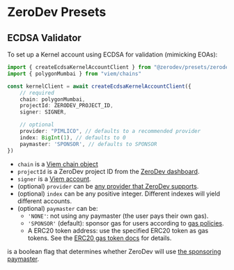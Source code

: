 # ZeroDev Presets

## ECDSA Validator

To set up a Kernel account using ECDSA for validation (mimicking EOAs):

```typescript
import { createEcdsaKernelAccountClient } from "@zerodev/presets/zerodev"
import { polygonMumbai } from "viem/chains"

const kernelClient = await createEcdsaKernelAccountClient({
    // required
    chain: polygonMumbai,
    projectId: ZERODEV_PROJECT_ID,
    signer: SIGNER,

    // optional
    provider: "PIMLICO", // defaults to a recommended provider
    index: BigInt(1), // defaults to 0
    paymaster: 'SPONSOR', // defaults to SPONSOR
})
```

- `chain` is a [Viem chain object](https://viem.sh/docs/clients/chains.html)
- `projectId` is a ZeroDev project ID from the [ZeroDev dashboard](https://dashboard.zerodev.app/).
- `signer` is a [Viem account](https://viem.sh/docs/accounts/local.html).
- (optional) `provider` can be [any provider that ZeroDev supports](/meta-infra/intro).
- (optional) `index` can be any positive integer.  Different indexes will yield different accounts.
- (optional) `paymaster` can be:
    - `'NONE'`: not using any paymaster (the user pays their own gas).
    - `'SPONSOR'` (default): sponsor gas for users according to [gas policies](/meta-infra/gas-policies).
    - A ERC20 token address: use the specified ERC20 token as gas tokens.  See the [ERC20 gas token docs](/sdk/core-api/pay-gas-with-erc20s) for details.

is a boolean flag that determines whether ZeroDev will use [the sponsoring paymaster](/meta-infra/intro).
